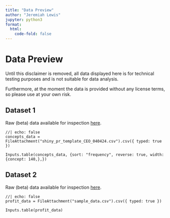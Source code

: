 ```yaml
---
title: "Data Preview"
author: "Jeremiah Lewis"
jupyter: python3
format:
  html:
    code-fold: false
---
```


# Data Preview

::: {.callout-important}
Until this disclaimer is removed, all data displayed here is for
technical testing purposes and is not suitable for data analysis.

Furthermore, at the moment the data is provided without any license terms, so please use at your own risk.
:::


::: {.panel-tabset}

## Dataset 1

Raw (beta) data available for inspection [here](https://trr266.github.io/quarto-template-data-website/sample_data.csv).

```ojs
//| echo: false
concepts_data = FileAttachment("shiny_pr_template_CEO_040424.csv").csv({ typed: true })

Inputs.table(concepts_data, {sort: "frequency", reverse: true, width: {concept: 140,},})
```

## Dataset 2

Raw (beta) data available for inspection [here](https://trr266.github.io/quarto-template-data-website/sample_data.csv).

```ojs
//| echo: false
profit_data = FileAttachment("sample_data.csv").csv({ typed: true })

Inputs.table(profit_data)
```

:::

